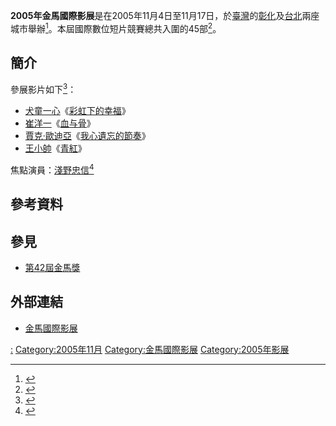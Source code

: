{{Refimprove|time=2016-03-08T22:03:20+00:00}} 
{{Infobox film festival
| name           = 2005年金馬國際影展
| logo           = 
| logo_alt       =
| logo_size      = 
| image          = 
| image_alt      =
| image_size     = 
| caption        = 
| opening        = 《[[狸御殿|狸御殿]]》
| closing        = 《[[愛無止境|愛無止境]]》
| location       = {{ROC}}[[台北|台北]]<BR/>{{ROC}}[[彰化縣|彰化]]
| founded        = 1980年
| awardsreceived = 
| awards         = 
| films          = 
| directors      = 
| producers      = 
| writers        = 
| starring       = 
| host           = [[臺北金馬影展執行委員會|臺北金馬影展執行委員會]]
| number         = 
| date           = 2005年11月4日至11月17日
| language       = [[汉语|汉语]]、[[英语|英语]]
| website        = 
| chronology     = 
| preceded_by    = [[2004年金馬國際影展|2004年金馬國際影展]]
| followed_by    = [[2006年金馬國際影展|2006年金馬國際影展]]
}}
'''2005年金馬國際影展'''是在2005年11月4日至11月17日，於[[臺灣|臺灣]]的[[彰化縣|彰化]]及[[台北|台北]]兩座城市舉辦<ref>{{cite news|title=金馬影展在彰化 爭取明年上馬|url=http://old.ltn.com.tw/2005/new/nov/19/today-center7.htm|accessdate=2016-03-09|date=2005-11-19|archive-date=2016-03-21|archive-url=https://web.archive.org/web/20160321114900/http://old.ltn.com.tw/2005/new/nov/19/today-center7.htm|dead-url=no}}</ref>。本屆國際數位短片競賽總共入圍的45部<ref>{{cite news|title=金馬影展數位短片競賽今開跑 作品小創意大|url=http://www.epochtimes.com/b5/5/11/8/n1112092.htm|accessdate=2016-03-16|date=2005-11-08|archive-date=2016-03-21|archive-url=https://web.archive.org/web/20160321230852/http://www.epochtimes.com/b5/5/11/8/n1112092.htm|dead-url=no}}</ref>。

== 簡介 ==
參展影片如下<ref>{{cite news|title=金馬國際影展影迷嘉年華 俊男美女飆演技|url=http://www.epochtimes.com/b5/5/9/16/n1054865.htm|accessdate=2016-03-09|date=2005-09-16|archive-date=2018-04-07|archive-url=https://web.archive.org/web/20180407051934/http://www.epochtimes.com/b5/5/9/16/n1054865.htm|dead-url=no}}</ref>：
* [[犬童一心|犬童一心]]《[[彩虹下的幸福|彩虹下的幸福]]》
* [[崔洋一|崔洋一]]《[[血与骨|血与骨]]》
* [[賈克·歐迪亞|賈克·歐迪亞]]《[[我心遺忘的節奏|我心遺忘的節奏]]》
* [[王小帥|王小帥]]《[[青紅|青紅]]》

焦點演員：[[淺野忠信|淺野忠信]]<ref>{{cite news|title=金馬影展套票首賣 楊貴媚10分鐘銷售300套|url=http://www.epochtimes.com/b5/5/10/16/n1087442.htm|accessdate=2016-03-16|date=2005-10-16|archive-date=2016-03-21|archive-url=https://web.archive.org/web/20160321100856/http://www.epochtimes.com/b5/5/10/16/n1087442.htm|dead-url=no}}</ref>

==參考資料==
{{Reflist}}

==參見==
*[[第42屆金馬獎|第42屆金馬獎]]

== 外部連結 ==
* [http://www.goldenhorse.org.tw/film/about/overview/ 金馬國際影展]{{Wayback|url=http://www.goldenhorse.org.tw/film/about/overview/ |date=20170427234052 }}

{{金馬國際影展}}

[[Category:2005年臺灣電影|:]]
[[Category:2005年11月|Category:2005年11月]]
[[Category:金馬國際影展|Category:金馬國際影展]]
[[Category:2005年影展|Category:2005年影展]]